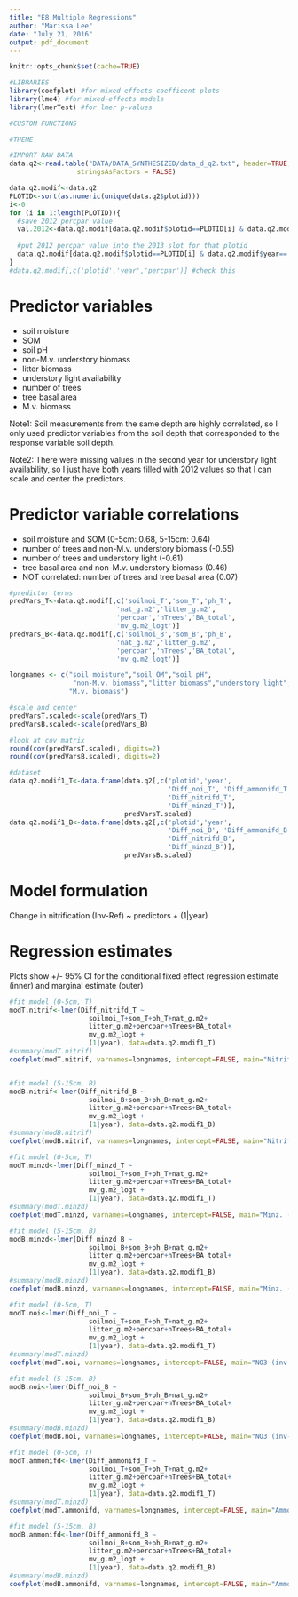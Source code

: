 ```yaml
---
title: "E8 Multiple Regressions"
author: "Marissa Lee"
date: "July 21, 2016"
output: pdf_document
---
```


```r
knitr::opts_chunk$set(cache=TRUE)

#LIBRARIES
library(coefplot) #for mixed-effects coefficent plots
library(lme4) #for mixed-effects models
library(lmerTest) #for lmer p-values

#CUSTOM FUNCTIONS

#THEME

#IMPORT RAW DATA
data.q2<-read.table("DATA/DATA_SYNTHESIZED/data_d_q2.txt", header=TRUE, sep="\t",
                 stringsAsFactors = FALSE)
```

```r
data.q2.modif<-data.q2
PLOTID<-sort(as.numeric(unique(data.q2$plotid)))
i<-0
for (i in 1:length(PLOTID)){
  #save 2012 percpar value
  val.2012<-data.q2.modif[data.q2.modif$plotid==PLOTID[i] & data.q2.modif$year=='2012','percpar']
  
  #put 2012 percpar value into the 2013 slot for that plotid
  data.q2.modif[data.q2.modif$plotid==PLOTID[i] & data.q2.modif$year=='2013','percpar']<-val.2012
}
#data.q2.modif[,c('plotid','year','percpar')] #check this
```

# Predictor variables
- soil moisture
- SOM
- soil pH
- non-M.v. understory biomass
- litter biomass
- understory light availability
- number of trees
- tree basal area
- M.v. biomass 

Note1: Soil measurements from the same depth are highly correlated, so I only used predictor variables from the soil depth that corresponded to the response variable soil depth.  

Note2: There were missing values in the second year for understory light availability, so I just have both years filled with 2012 values so that I can scale and center the predictors.  

# Predictor variable correlations
- soil moisture and SOM (0-5cm: 0.68, 5-15cm: 0.64)
- number of trees and non-M.v. understory biomass (-0.55)
- number of trees and understory light (-0.61)
- tree basal area and non-M.v. understory biomass (0.46)
- NOT correlated: number of trees and tree basal area (0.07)
```r
#predictor terms
predVars_T<-data.q2.modif[,c('soilmoi_T','som_T','ph_T',
                           'nat_g.m2','litter_g.m2',
                           'percpar','nTrees','BA_total',
                           'mv_g.m2_logt')]
predVars_B<-data.q2.modif[,c('soilmoi_B','som_B','ph_B',
                           'nat_g.m2','litter_g.m2',
                           'percpar','nTrees','BA_total',
                           'mv_g.m2_logt')]

longnames <- c("soil moisture","soil OM","soil pH",
                "non-M.v. biomass","litter biomass","understory light","number of trees","tree basal area",
               "M.v. biomass")

#scale and center
predVarsT.scaled<-scale(predVars_T)
predVarsB.scaled<-scale(predVars_B)

#look at cov matrix
round(cov(predVarsT.scaled), digits=2)
round(cov(predVarsB.scaled), digits=2)

#dataset
data.q2.modif1_T<-data.frame(data.q2[,c('plotid','year',
                                        'Diff_noi_T', 'Diff_ammonifd_T',
                                        'Diff_nitrifd_T', 
                                        'Diff_minzd_T')],
                             predVarsT.scaled)
data.q2.modif1_B<-data.frame(data.q2[,c('plotid','year',
                                        'Diff_noi_B', 'Diff_ammonifd_B',
                                        'Diff_nitrifd_B', 
                                        'Diff_minzd_B')],
                             predVarsB.scaled)

```

# Model formulation
Change in nitrification (Inv-Ref) ~ predictors + (1|year)

# Regression estimates
Plots show +/- 95% CI for the conditional fixed effect regression estimate (inner) and marginal estimate (outer)
```r
#fit model (0-5cm, T)
modT.nitrif<-lmer(Diff_nitrifd_T ~ 
                    soilmoi_T+som_T+ph_T+nat_g.m2+
                    litter_g.m2+percpar+nTrees+BA_total+
                    mv_g.m2_logt + 
                    (1|year), data=data.q2.modif1_T)
#summary(modT.nitrif)
coefplot(modT.nitrif, varnames=longnames, intercept=FALSE, main="Nitrif. (inv-ref) 0-5cm")


#fit model (5-15cm, B)
modB.nitrif<-lmer(Diff_nitrifd_B ~ 
                    soilmoi_B+som_B+ph_B+nat_g.m2+
                    litter_g.m2+percpar+nTrees+BA_total+
                    mv_g.m2_logt + 
                    (1|year), data=data.q2.modif1_B)
#summary(modB.nitrif)
coefplot(modB.nitrif, varnames=longnames, intercept=FALSE, main="Nitrif. (inv-ref) 5-15cm")
```

```r
#fit model (0-5cm, T)
modT.minzd<-lmer(Diff_minzd_T ~ 
                    soilmoi_T+som_T+ph_T+nat_g.m2+
                    litter_g.m2+percpar+nTrees+BA_total+
                    mv_g.m2_logt + 
                    (1|year), data=data.q2.modif1_T)
#summary(modT.minzd)
coefplot(modT.minzd, varnames=longnames, intercept=FALSE, main="Minz. (inv-ref) 0-5cm")

#fit model (5-15cm, B)
modB.minzd<-lmer(Diff_minzd_B ~ 
                    soilmoi_B+som_B+ph_B+nat_g.m2+
                    litter_g.m2+percpar+nTrees+BA_total+
                    mv_g.m2_logt + 
                    (1|year), data=data.q2.modif1_B)
#summary(modB.minzd)
coefplot(modB.minzd, varnames=longnames, intercept=FALSE, main="Minz. (inv-ref) 5-15cm")
```

```r
#fit model (0-5cm, T)
modT.noi<-lmer(Diff_noi_T ~ 
                    soilmoi_T+som_T+ph_T+nat_g.m2+
                    litter_g.m2+percpar+nTrees+BA_total+
                    mv_g.m2_logt + 
                    (1|year), data=data.q2.modif1_T)
#summary(modT.minzd)
coefplot(modT.noi, varnames=longnames, intercept=FALSE, main="NO3 (inv-ref) 0-5cm")

#fit model (5-15cm, B)
modB.noi<-lmer(Diff_noi_B ~ 
                    soilmoi_B+som_B+ph_B+nat_g.m2+
                    litter_g.m2+percpar+nTrees+BA_total+
                    mv_g.m2_logt + 
                    (1|year), data=data.q2.modif1_B)
#summary(modB.minzd)
coefplot(modB.noi, varnames=longnames, intercept=FALSE, main="NO3 (inv-ref) 5-15cm")
```

```r
#fit model (0-5cm, T)
modT.ammonifd<-lmer(Diff_ammonifd_T ~ 
                    soilmoi_T+som_T+ph_T+nat_g.m2+
                    litter_g.m2+percpar+nTrees+BA_total+
                    mv_g.m2_logt + 
                    (1|year), data=data.q2.modif1_T)
#summary(modT.minzd)
coefplot(modT.ammonifd, varnames=longnames, intercept=FALSE, main="Ammonif. (inv-ref) 0-5cm")

#fit model (5-15cm, B)
modB.ammonifd<-lmer(Diff_ammonifd_B ~ 
                    soilmoi_B+som_B+ph_B+nat_g.m2+
                    litter_g.m2+percpar+nTrees+BA_total+
                    mv_g.m2_logt + 
                    (1|year), data=data.q2.modif1_B)
#summary(modB.minzd)
coefplot(modB.ammonifd, varnames=longnames, intercept=FALSE, main="Ammonif. (inv-ref) 5-15cm")
```
